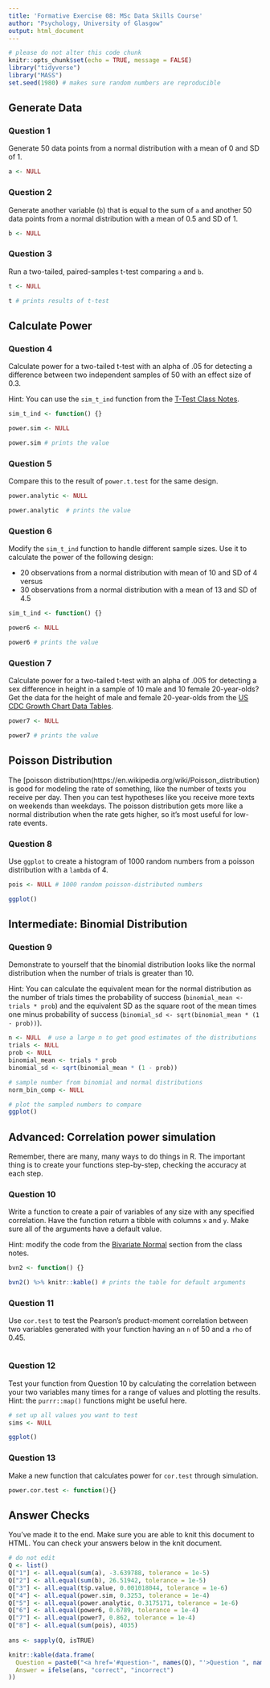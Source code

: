 ```yaml
---
title: 'Formative Exercise 08: MSc Data Skills Course'
author: "Psychology, University of Glasgow"
output: html_document
---
```


```r
# please do not alter this code chunk
knitr::opts_chunk$set(echo = TRUE, message = FALSE)
library("tidyverse")
library("MASS")
set.seed(1980) # makes sure random numbers are reproducible
```

## Generate Data

### Question 1

Generate 50 data points from a normal distribution with a mean of 0 and SD of 1.

```r
a <- NULL
```

### Question 2

Generate another variable (`b`) that is equal to the sum of `a` and another 50 data points from a normal distribution with a mean of 0.5 and SD of 1.

```r
b <- NULL
```

### Question 3

Run a two-tailed, paired-samples t-test comparing `a` and `b`.

```r
t <- NULL

t # prints results of t-test
```

## Calculate Power

### Question 4

Calculate power for a two-tailed t-test with an alpha of .05 for detecting a difference between two independent samples of 50 with an effect size of 0.3.

Hint: You can use the `sim_t_ind` function from the [T-Test Class Notes](https://psyteachr.github.io/msc-data-skills/08_simulation.html#t-test).

```r

sim_t_ind <- function() {}

power.sim <- NULL

power.sim # prints the value

```

### Question 5

Compare this to the result of `power.t.test` for the same design.

```r
power.analytic <- NULL

power.analytic  # prints the value
```

### Question 6

Modify the `sim_t_ind` function to handle different sample sizes. Use it to calculate the power of the following design: 

* 20 observations from a normal distribution with mean of 10 and SD of 4 versus
* 30 observations from a normal distribution with a mean of 13 and SD of 4.5

```r
sim_t_ind <- function() {}

power6 <- NULL

power6 # prints the value
```

### Question 7

Calculate power for a two-tailed t-test with an alpha of .005 for detecting a sex difference in height in a sample of 10 male and 10 female 20-year-olds? Get the data for the height of male and female 20-year-olds from the [US CDC Growth Chart Data Tables](https://www.cdc.gov/growthcharts/data/zscore/zstatage.csv).

```r

power7 <- NULL

power7 # prints the value
```

## Poisson Distribution

The [poisson distribution(https://en.wikipedia.org/wiki/Poisson_distribution) is good for modeling the rate of something, like the number of texts you receive per day. Then you can test hypotheses like you receive more texts on weekends than weekdays. The poisson distribution gets more like a normal distribution when the rate gets higher, so it's most useful for low-rate events.

### Question 8

Use `ggplot` to create a histogram of 1000 random numbers from a poisson distribution with a `lambda` of 4. 

```r
pois <- NULL # 1000 random poisson-distributed numbers

ggplot()
```

## Intermediate: Binomial Distribution

### Question 9

Demonstrate to yourself that the binomial distribution looks like the normal distribution when the number of trials is greater than 10.

Hint: You can calculate the equivalent mean for the normal distribution as the number of trials times the probability of success (`binomial_mean <- trials * prob`) and the equivalent SD as the square root of the mean times one minus probability of success (`binomial_sd <- sqrt(binomial_mean * (1 - prob))`).

```r
n <- NULL  # use a large n to get good estimates of the distributions
trials <- NULL
prob <- NULL
binomial_mean <- trials * prob
binomial_sd <- sqrt(binomial_mean * (1 - prob))

# sample number from binomial and normal distributions
norm_bin_comp <- NULL

# plot the sampled numbers to compare
ggplot()
```

## Advanced: Correlation power simulation

Remember, there are many, many ways to do things in R. The important thing is to create your functions step-by-step, checking the accuracy at each step.

### Question 10

Write a function to create a pair of variables of any size with any specified correlation. Have the function return a tibble with columns `x` and `y`. Make sure all of the arguments have a default value.

Hint: modify the code from the [Bivariate Normal](https://psyteachr.github.io/msc-data-skills/08_simulation.html#bvn) 
section from the class notes.

```r
bvn2 <- function() {}

bvn2() %>% knitr::kable() # prints the table for default arguments
```


### Question 11

Use `cor.test` to test the Pearson's product-moment correlation between two variables generated with your function having an `n` of 50 and a `rho` of 0.45.

```r

```

### Question 12

Test your function from Question 10 by calculating the correlation between your two variables many times for a range of values and plotting the results. Hint: the `purrr::map()` functions might be useful here.

```r
# set up all values you want to test
sims <- NULL

ggplot()

```

### Question 13

Make a new function that calculates power for `cor.test` through simulation.

```r
power.cor.test <- function(){}
```

## Answer Checks

You've made it to the end. Make sure you are able to knit this document to HTML. You can check your answers below in the knit document.

```r
# do not edit
Q <- list()
Q["1"] <- all.equal(sum(a), -3.639788, tolerance = 1e-5)
Q["2"] <- all.equal(sum(b), 26.51942, tolerance = 1e-5)
Q["3"] <- all.equal(t$p.value, 0.001018044, tolerance = 1e-6)
Q["4"] <- all.equal(power.sim, 0.3253, tolerance = 1e-4)
Q["5"] <- all.equal(power.analytic, 0.3175171, tolerance = 1e-6)
Q["6"] <- all.equal(power6, 0.6789, tolerance = 1e-4)
Q["7"] <- all.equal(power7, 0.862, tolerance = 1e-4)
Q["8"] <- all.equal(sum(pois), 4035)
  
ans <- sapply(Q, isTRUE)

knitr::kable(data.frame(
  Question = paste0("<a href='#question-", names(Q), "'>Question ", names(Q), "</a>"),
  Answer = ifelse(ans, "correct", "incorrect")
))
```
